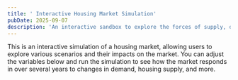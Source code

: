 ```yaml
---
title: ' Interactive Housing Market Simulation'
pubDate: 2025-09-07
description: 'An interactive sandbox to explore the forces of supply, demand, and investment in the housing market.'
---
```




This is an interactive simulation of a housing market, allowing users to explore various scenarios and their impacts on the market. You can adjust the variables below and run the simulation to see how the market responds in over several years to changes in demand, housing supply, and more.


<SimulationInstructions />

<HousingSimulation client:load />

